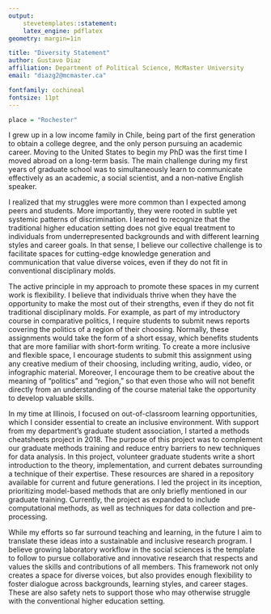 ```yaml
---
output: 
    stevetemplates::statement:
    latex_engine: pdflatex
geometry: margin=1in

title: "Diversity Statement"
author: Gustavo Diaz
affiliation: Department of Political Science, McMaster University
email: "diazg2@mcmaster.ca"

fontfamily: cochineal
fontsize: 11pt
---
```


```r
place = "Rochester"
```


I grew up in a low income family in Chile, being part of the first generation to obtain a college degree, and the only person pursuing an academic career. Moving to the United States to begin my PhD was the first time I moved abroad on a long-term basis. The main challenge during my first years of graduate school was to simultaneously learn to communicate effectively as an academic, a social scientist, and a non-native English speaker.

I realized that my struggles were more common than I expected among peers and students. More importantly, they were rooted in subtle yet systemic patterns of discrimination. I learned to recognize that the traditional higher education setting does not give equal treatment to individuals from underrepresented backgrounds and with different learning styles and career goals. In that sense, I believe our collective challenge is to facilitate spaces for cutting-edge knowledge generation and communication that value diverse voices, even if they do not fit in conventional disciplinary molds.

The active principle in my approach to promote these spaces in my current work is flexibility. I believe that individuals thrive when they have the opportunity to make the most out of their strengths, even if they do not fit traditional disciplinary molds. For example, as part of my introductory course in comparative politics, I require students to submit news reports covering the politics of a region of their choosing. Normally, these assignments would take the form of a short essay, which benefits students that are more familiar with short-form writing. To create a more inclusive and flexible space, I encourage students to submit this assignment using any creative medium of their choosing, including writing, audio, video, or infographic material. Moreover, I encourage them to be creative about the meaning of "politics" and "region," so that even those who will not benefit directly from an understanding of the course material take the opportunity to develop valuable skills.

In my time at Illinois, I focused on out-of-classroom learning opportunities, which I consider essential to create an inclusive environment. With support from my department's graduate student association, I started a methods cheatsheets project in 2018. The purpose of this project was to complement our graduate methods training and reduce entry barriers to new techniques for data analysis. In this project, volunteer graduate students write a short introduction to the theory, implementation, and current debates surrounding a technique of their expertise. These resources are shared in a repository available for current and future generations. I led the project in its inception, prioritizing model-based methods that are only briefly mentioned in our graduate training. Currently, the project as expanded to include computational methods, as well as techniques for data collection and pre-processing.

While my efforts so far surround teaching and learning, in the future I aim to translate these ideas into a sustainable and inclusive research program. I believe growing laboratory workflow in the social sciences is the template to follow to pursue collaborative and innovative research that respects and values the skills and contributions of all members. This framework not only creates a space for diverse voices, but also provides enough flexibility to foster dialogue across backgrounds, learning styles, and career stages. These are also safety nets to support those who may otherwise struggle with the conventional higher education setting.


